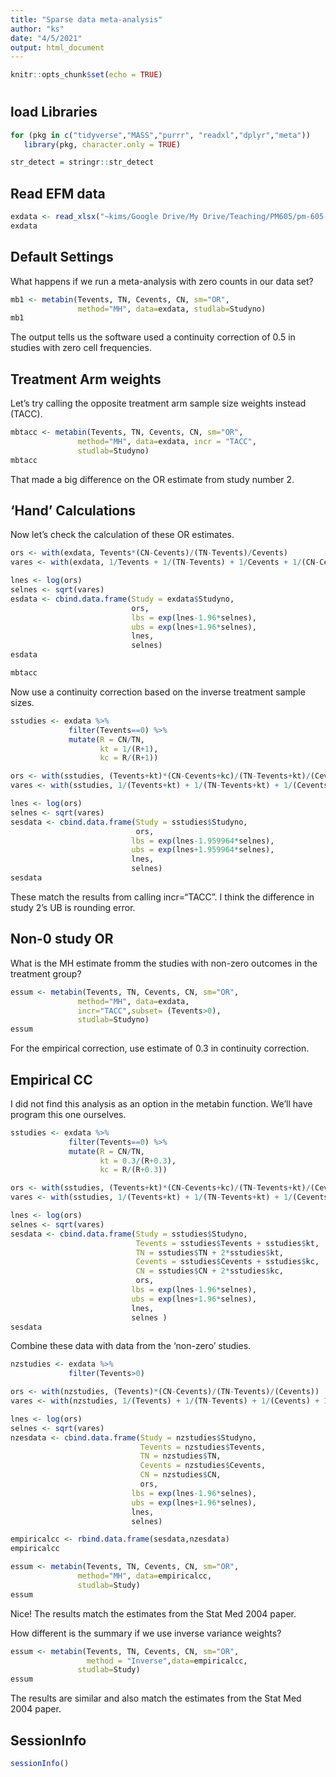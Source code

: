 ```yaml
---
title: "Sparse data meta-analysis"
author: "ks"
date: "4/5/2021"
output: html_document
---
```


```r
knitr::opts_chunk$set(echo = TRUE)
```

# {.tabset}

## load Libraries 

```r
for (pkg in c("tidyverse","MASS","purrr", "readxl","dplyr","meta")) 
   library(pkg, character.only = TRUE)

str_detect = stringr::str_detect
```

## Read EFM data 

```r
exdata <- read_xlsx("~kims/Google Drive/My Drive/Teaching/PM605/pm-605-sp2021/week11-apr5/efmstudy.xlsx",sheet=1)
exdata
```

## Default Settings 

What happens if we run a meta-analysis with zero counts in our data set?

```r
mb1 <- metabin(Tevents, TN, Cevents, CN, sm="OR", 
               method="MH", data=exdata, studlab=Studyno)
mb1
```

The output tells us the software used a continuity correction of 0.5 in studies with zero cell frequencies. 

## Treatment Arm weights

Let's try calling the opposite treatment arm sample size weights instead (TACC).

```r
mbtacc <- metabin(Tevents, TN, Cevents, CN, sm="OR", 
               method="MH", data=exdata, incr = "TACC",
               studlab=Studyno)
mbtacc
```

That made a big difference on the OR estimate from study number 2.

## 'Hand' Calculations

Now let's check the calculation of these OR estimates.

```r
ors <- with(exdata, Tevents*(CN-Cevents)/(TN-Tevents)/Cevents)
vares <- with(exdata, 1/Tevents + 1/(TN-Tevents) + 1/Cevents + 1/(CN-Cevents))

lnes <- log(ors)
selnes <- sqrt(vares)
esdata <- cbind.data.frame(Study = exdata$Studyno,
                           ors,
                           lbs = exp(lnes-1.96*selnes),
                           ubs = exp(lnes+1.96*selnes),
                           lnes,
                           selnes)
esdata
```

```r
mbtacc
```

Now use a continuity correction based on the inverse treatment sample sizes.
```r
sstudies <- exdata %>% 
             filter(Tevents==0) %>%
             mutate(R = CN/TN,
                    kt = 1/(R+1),
                    kc = R/(R+1))

ors <- with(sstudies, (Tevents+kt)*(CN-Cevents+kc)/(TN-Tevents+kt)/(Cevents+kc))
vares <- with(sstudies, 1/(Tevents+kt) + 1/(TN-Tevents+kt) + 1/(Cevents+kc) + 1/(CN-Cevents+kc))

lnes <- log(ors)
selnes <- sqrt(vares)
sesdata <- cbind.data.frame(Study = sstudies$Studyno,
                            ors,
                           lbs = exp(lnes-1.959964*selnes),
                           ubs = exp(lnes+1.959964*selnes),
                           lnes,
                           selnes)
sesdata
```

These match the results from calling incr="TACC".  I think the difference in study 2's UB is rounding error.

## Non-0 study OR

What is the MH estimate fromm the studies with non-zero outcomes in the treatment group?

```r
essum <- metabin(Tevents, TN, Cevents, CN, sm="OR", 
               method="MH", data=exdata, 
               incr="TACC",subset= (Tevents>0),
               studlab=Studyno)
essum
```

For the empirical correction, use estimate of 0.3 in continuity correction.

## Empirical CC

I did not find this analysis as an option in the metabin function. We'll have program this one ourselves.

```r
sstudies <- exdata %>% 
             filter(Tevents==0) %>%
             mutate(R = CN/TN,
                    kt = 0.3/(R+0.3),
                    kc = R/(R+0.3))

ors <- with(sstudies, (Tevents+kt)*(CN-Cevents+kc)/(TN-Tevents+kt)/(Cevents+kc))
vares <- with(sstudies, 1/(Tevents+kt) + 1/(TN-Tevents+kt) + 1/(Cevents+kc) + 1/(CN-Cevents+kc))

lnes <- log(ors)
selnes <- sqrt(vares)
sesdata <- cbind.data.frame(Study = sstudies$Studyno,
                            Tevents = sstudies$Tevents + sstudies$kt,
                            TN = sstudies$TN + 2*sstudies$kt,
                            Cevents = sstudies$Cevents + sstudies$kc,
                            CN = sstudies$CN + 2*sstudies$kc,
                            ors,
                           lbs = exp(lnes-1.96*selnes),
                           ubs = exp(lnes+1.96*selnes),
                           lnes,
                           selnes )
sesdata
```

Combine these data with data from the 'non-zero' studies.
```r
nzstudies <- exdata %>% 
             filter(Tevents>0)

ors <- with(nzstudies, (Tevents)*(CN-Cevents)/(TN-Tevents)/(Cevents))
vares <- with(nzstudies, 1/(Tevents) + 1/(TN-Tevents) + 1/(Cevents) + 1/(CN-Cevents))

lnes <- log(ors)
selnes <- sqrt(vares)
nzesdata <- cbind.data.frame(Study = nzstudies$Studyno,
                             Tevents = nzstudies$Tevents,
                             TN = nzstudies$TN,
                             Cevents = nzstudies$Cevents,
                             CN = nzstudies$CN,
                             ors,
                           lbs = exp(lnes-1.96*selnes),
                           ubs = exp(lnes+1.96*selnes),
                           lnes,
                           selnes)
```

```r
empiricalcc <- rbind.data.frame(sesdata,nzesdata)
empiricalcc
```


```r
essum <- metabin(Tevents, TN, Cevents, CN, sm="OR", 
               method="MH", data=empiricalcc,
               studlab=Study)
essum
```

Nice! The results match the estimates from the Stat Med 2004 paper.

How different is the summary if we use inverse variance weights?
```r
essum <- metabin(Tevents, TN, Cevents, CN, sm="OR",
                 method = "Inverse",data=empiricalcc,
               studlab=Study)
essum
```

The results are similar and also match the estimates from the Stat Med 2004 paper.

## SessionInfo

```r
sessionInfo()
```